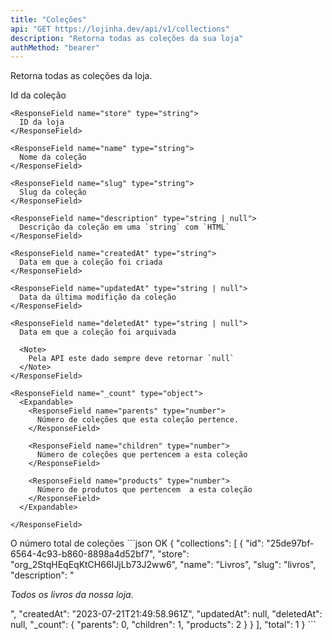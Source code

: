 ```yaml
---
title: "Coleções"
api: "GET https://lojinha.dev/api/v1/collections"
description: "Retorna todas as coleções da sua loja"
authMethod: "bearer"
---
```


Retorna todas as coleções da loja.

<ResponseField name="collections" type="array">
  <Expandable name="collections">
    <ResponseField name="id" type="uuid">
      Id da coleção
    </ResponseField>

    <ResponseField name="store" type="string">
      ID da loja
    </ResponseField>

    <ResponseField name="name" type="string">
      Nome da coleção
    </ResponseField>

    <ResponseField name="slug" type="string">
      Slug da coleção
    </ResponseField>

    <ResponseField name="description" type="string | null">
      Descrição da coleção em uma `string` com `HTML`
    </ResponseField>

    <ResponseField name="createdAt" type="string">
      Data em que a coleção foi criada
    </ResponseField>

    <ResponseField name="updatedAt" type="string | null">
      Data da última modifição da coleção
    </ResponseField>

    <ResponseField name="deletedAt" type="string | null">
      Data em que a coleção foi arquivada

      <Note>
        Pela API este dado sempre deve retornar `null`
      </Note>
    </ResponseField>

    <ResponseField name="_count" type="object">
      <Expandable>
        <ResponseField name="parents" type="number">
          Número de coleções que esta coleção pertence.
        </ResponseField>

        <ResponseField name="children" type="number">
          Número de coleções que pertencem a esta coleção
        </ResponseField>

        <ResponseField name="products" type="number">
          Número de produtos que pertencem  a esta coleção
        </ResponseField>
      </Expandable>

    </ResponseField>

  </Expandable>
</ResponseField>

<ResponseField name="total" type="number">
  O número total de coleções
</ResponseField>

<ResponseExample>
```json OK
{
  "collections": [
    {
      "id": "25de97bf-6564-4c93-b860-8898a4d52bf7",
      "store": "org_2StqHEqEqKtCH66IJjLb73J2ww6",
      "name": "Livros",
      "slug": "livros",
      "description": "<p><em>Todos os livros da nossa loja.</em></p>",
      "createdAt": "2023-07-21T21:49:58.961Z",
      "updatedAt": null,
      "deletedAt": null,
      "_count": {
        "parents": 0,
        "children": 1,
        "products": 2
      }
    }
  ],
  "total": 1
}
```
</ResponseExample>
